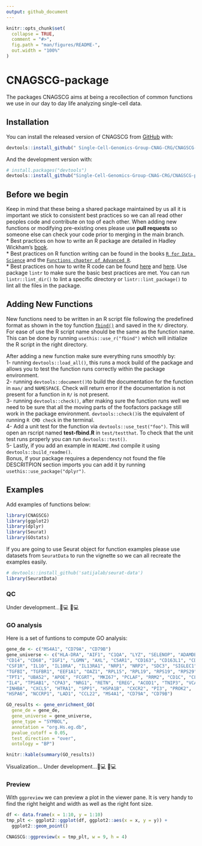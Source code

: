 ```yaml
---
output: github_document
---
```


<!-- README.md is generated from README.Rmd. Please edit that file -->

```r
knitr::opts_chunk$set(
  collapse = TRUE,
  comment = "#>",
  fig.path = "man/figures/README-",
  out.width = "100%"
)
```

# CNAGSCG-package

<!-- badges: start -->
<!-- badges: end -->

The packages CNAGSCG aims at being a recollection of common functions we use in our day to day life analyzing single-cell data.

## Installation

You can install the released version of CNAGSCG from [GitHub](https://github.com/Single-Cell-Genomics-Group-CNAG-CRG/CNAGSCG-package/blob/main/README.md) with:

``` r
devtools::install_github(" Single-Cell-Genomics-Group-CNAG-CRG/CNAGSCG-package", ref = "main")
```

And the development version with:

``` r
# install.packages("devtools")
devtools::install_github("Single-Cell-Genomics-Group-CNAG-CRG/CNAGSCG-package", ref = "devel")
```

## Before we begin
Keep in mind that these being a shared package maintained by us all it is important we stick to consistent best practices so we can all read other peoples code and contribute on top of each other. When adding new functions or modifying pre-existing ones please use **pull requests** so someone else can check your code prior to merging in the main branch.\
* Best practices on how to write an R package are detailed in Hadley Wickham's [book](https://r-pkgs.org/).\
* Best practices on R function writing can be found  in the books [`R for Data Science`](https://r4ds.had.co.nz/functions.html) and the [`Functions chapter of Advanced R`](https://adv-r.hadley.nz/functions.html).\
* Best practices on how to write R code can be found [here](https://www.datanovia.com/en/blog/r-coding-style-best-practices/) and [here](https://style.tidyverse.org/index.html#). Use package `lintr` to make sure the basic best practices are met. You can run `lintr::lint_dir()` to lint a specific directory or `lintr::lint_package()` to lint all the files in the package.\

## Adding New Functions
New functions need to be written in an R script file following the predefined format as shown in the toy function [`fbind()`](https://github.com/Single-Cell-Genomics-Group-CNAG-CRG/CNAGSCG-package/blob/main/R/fbind.R) and saved in the `R/` directory. For ease of use the R script name should be the same as the function name. This can be done by running `usethis::use_r("fbind")` which will initialize the R script in the right directory.

After adding a new function make sure everything runs smoothly by:\
1- running `devtools::load_all()`, this runs a mock build of the package and allows you to test the function runs correctly within the package environment. \
2- running `devtools::document()`to build the documentation for the function in `man/` and `NAMESPACE`. Check will return error if the documentation is not present for a function in `R/` is not present. \
3- running `devtools::check()`, after making sure the function runs well we need to be sure that all the moving parts of the foofactors package still work in the package environment. `devtools::check()`is the equivalent of running `R CMD check` in the terminal. \
4- Add a unit test for the function via `devtools::use_test("foo")`. This will open an rscript named **test-fbind.R** in `test/testthat`. To check that the unit test runs properly you can run `devtools::test()`. \
5- Lastly, if you add an example in `README.Rmd` compile it using `devtools::build_readme()`. \
Bonus, if your package requires a dependency not found the file DESCRITPION section imports you can add it by running `usethis::use_package("dplyr")`.

## Examples

Add examples of functions below:
```r
library(CNAGSCG)
library(ggplot2)
library(dplyr)
library(Seurat)
library(GOstats)
```

If you are going to use Seurat object for function examples please use datasets from `SeuratData` to run the vignette so we can all recreate the examples easily.
```r
# devtools::install_github('satijalab/seurat-data')
library(SeuratData)
```

### QC
Under development...👩💻 🧑💻

### GO analysis
Here is a set of funtions to compute GO analysis:
```r
gene_de <- c("MS4A1", "CD79A", "CD79B")
gene_universe <- c("HLA-DRA", "AIF1", "C1QA", "LYZ", "SELENOP", "ADAMDEC1",
"CD14", "CD68", "IGF1", "LGMN", "AXL", "C5AR1", "CD163", "CD163L1", "CD209",
"CSF1R", "IL10", "IL10RA", "IL13RA1", "NRP1", "NRP2", "SDC3", "SIGLEC1",
"TGFBI", "TGFBR1", "EEF1A1", "OAZ1", "RPL15", "RPL19", "RPS19", "RPS29",
"TPT1", "UBA52", "APOE", "FCGRT", "MKI67", "PCLAF", "RRM2", "CD1C", "CLC",
"IL4", "TPSAB1", "CPA3", "NRG1", "RETN", "EREG", "ACOD1", "TNIP3", "VCAN",
"INHBA", "CXCL5", "HTRA1", "SPP1", "HSPA1B", "CXCR2", "PI3", "PROK2",
"HSPA6", "NCCRP1", "LAD1", "CCL22", "MS4A1", "CD79A", "CD79B")

GO_results <- gene_enrichment_GO(
  gene_de = gene_de,
  gene_universe = gene_universe,
  gene_type = "SYMBOL",
  annotation = "org.Hs.eg.db",
  pvalue_cutoff = 0.05,
  test_direction = "over",
  ontology = "BP")

knitr::kable(summary(GO_results))
```

Visualization...
Under development...👩💻 🧑💻

### Preview
With `ggpreview` we can preview a plot in the viewer pane. It is very handy to find the right height and width as well as the right font size.
```r
df <- data.frame(x = 1:10, y = 1:10)
tmp_plt <- ggplot2::ggplot(df, ggplot2::aes(x = x, y = y)) + 
  ggplot2::geom_point()

CNAGSCG::ggpreview(x = tmp_plt, w = 9, h = 4)
```


